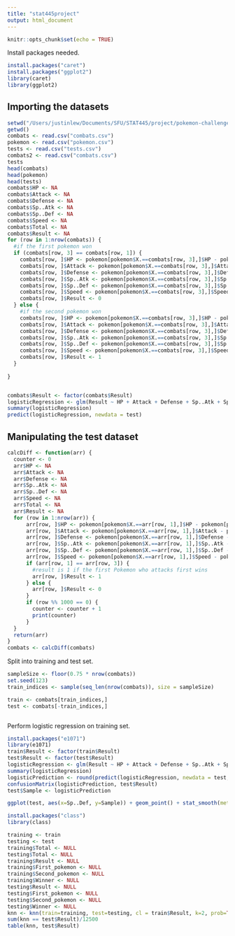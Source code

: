 ```yaml
---
title: "stat445project"
output: html_document
---
```


```r
knitr::opts_chunk$set(echo = TRUE)
```

Install packages needed.
```r
install.packages("caret")
install.packages("ggplot2")
library(caret)
library(ggplot2)
```


## Importing the datasets

```r
setwd("/Users/justinlew/Documents/SFU/STAT445/project/pokemon-challenge")
getwd()
combats <- read.csv("combats.csv")
pokemon <- read.csv("pokemon.csv")
tests <- read.csv("tests.csv")
combats2 <- read.csv("combats.csv")
tests
head(combats)
head(pokemon)
head(tests)
combats$HP <- NA
combats$Attack <- NA
combats$Defense <- NA
combats$Sp..Atk <- NA
combats$Sp..Def <- NA
combats$Speed <- NA
combats$Total <- NA
combats$Result <- NA
for (row in 1:nrow(combats)) {
  #if the first pokemon won
  if (combats[row, 3] == combats[row, 1]) {
    combats[row, ]$HP <- pokemon[pokemon$X.==combats[row, 3],]$HP - pokemon[pokemon$X.==combats[row, 2],]$HP
    combats[row, ]$Attack <- pokemon[pokemon$X.==combats[row, 3],]$Attack - pokemon[pokemon$X.==combats[row, 2],]$Attack
    combats[row, ]$Defense <- pokemon[pokemon$X.==combats[row, 3],]$Defense - pokemon[pokemon$X.==combats[row, 2],]$Defense
    combats[row, ]$Sp..Atk <- pokemon[pokemon$X.==combats[row, 3],]$Sp..Atk - pokemon[pokemon$X.==combats[row, 2],]$Sp..Atk
    combats[row, ]$Sp..Def <- pokemon[pokemon$X.==combats[row, 3],]$Sp..Def - pokemon[pokemon$X.==combats[row, 2],]$Sp..Def
    combats[row, ]$Speed <- pokemon[pokemon$X.==combats[row, 3],]$Speed - pokemon[pokemon$X.==combats[row, 2],]$Speed
    combats[row, ]$Result <- 0
  } else {
    #if the second pokemon won
    combats[row, ]$HP <- pokemon[pokemon$X.==combats[row, 3],]$HP - pokemon[pokemon$X.==combats[row, 1],]$HP
    combats[row, ]$Attack <- pokemon[pokemon$X.==combats[row, 3],]$Attack - pokemon[pokemon$X.==combats[row, 1],]$Attack
    combats[row, ]$Defense <- pokemon[pokemon$X.==combats[row, 3],]$Defense - pokemon[pokemon$X.==combats[row, 1],]$Defense
    combats[row, ]$Sp..Atk <- pokemon[pokemon$X.==combats[row, 3],]$Sp..Atk - pokemon[pokemon$X.==combats[row, 1],]$Sp..Atk
    combats[row, ]$Sp..Def <- pokemon[pokemon$X.==combats[row, 3],]$Sp..Def - pokemon[pokemon$X.==combats[row, 1],]$Sp..Def
    combats[row, ]$Speed <- pokemon[pokemon$X.==combats[row, 3],]$Speed - pokemon[pokemon$X.==combats[row, 1],]$Speed
    combats[row, ]$Result <- 1
  }
  
}


combats$Result <- factor(combats$Result)
logisticRegression <- glm(Result ~ HP + Attack + Defense + Sp..Atk + Sp..Def + Speed, data = combats, family = "binomial")
summary(logisticRegression)
predict(logisticRegression, newdata = test)

```

## Manipulating the test dataset


```r
calcDiff <- function(arr) {
  counter <- 0
  arr$HP <- NA
  arr$Attack <- NA
  arr$Defense <- NA
  arr$Sp..Atk <- NA
  arr$Sp..Def <- NA
  arr$Speed <- NA
  arr$Total <- NA
  arr$Result <- NA
  for (row in 1:nrow(arr)) {
      arr[row, ]$HP <- pokemon[pokemon$X.==arr[row, 1],]$HP - pokemon[pokemon$X.==arr[row, 2],]$HP
      arr[row, ]$Attack <- pokemon[pokemon$X.==arr[row, 1],]$Attack - pokemon[pokemon$X.==arr[row, 2],]$Attack
      arr[row, ]$Defense <- pokemon[pokemon$X.==arr[row, 1],]$Defense - pokemon[pokemon$X.==arr[row, 2],]$Defense
      arr[row, ]$Sp..Atk <- pokemon[pokemon$X.==arr[row, 1],]$Sp..Atk - pokemon[pokemon$X.==arr[row, 2],]$Sp..Atk
      arr[row, ]$Sp..Def <- pokemon[pokemon$X.==arr[row, 1],]$Sp..Def - pokemon[pokemon$X.==arr[row, 2],]$Sp..Def
      arr[row, ]$Speed <- pokemon[pokemon$X.==arr[row, 1],]$Speed - pokemon[pokemon$X.==arr[row, 2],]$Speed
      if (arr[row, 1] == arr[row, 3]) {
        #result is 1 if the first Pokemon who attacks first wins
        arr[row, ]$Result <- 1
      } else {
        arr[row, ]$Result <- 0
      }
      if (row %% 1000 == 0) {
        counter <- counter + 1
        print(counter)
      }
  }
  return(arr)
}
combats <- calcDiff(combats)

```

Split into training and test set.
```r
sampleSize <- floor(0.75 * nrow(combats))
set.seed(123)
train_indices <- sample(seq_len(nrow(combats)), size = sampleSize)

train <- combats[train_indices,]
test <- combats[-train_indices,]
```

```r

```



Perform logistic regression on training set.
```r
install.packages("e1071")
library(e1071)
train$Result <- factor(train$Result)
test$Result <- factor(test$Result)
logisticRegression <- glm(Result ~ HP + Attack + Defense + Sp..Atk + Sp..Def + Speed, data = train, family = "binomial")
summary(logisticRegression)
logisticPrediction <- round(predict(logisticRegression, newdata = test, type="response"))
confusionMatrix(logisticPrediction, test$Result)
test$Sample <- logisticPrediction

ggplot(test, aes(x=Sp..Def, y=Sample)) + geom_point() + stat_smooth(method="glm", method.args=list(family="binomial"), se=FALSE)
```



```r
install.packages("class")
library(class)
```

```r
training <- train
testing <- test
training$Total <- NULL
testing$Total <- NULL
training$Result <- NULL
training$First_pokemon <- NULL
training$Second_pokemon <- NULL
training$Winner <- NULL
testing$Result <- NULL
testing$First_pokemon <- NULL
testing$Second_pokemon <- NULL
testing$Winner <- NULL
knn <- knn(train=training, test=testing, cl = train$Result, k=2, prob=TRUE)
sum(knn == test$Result)/12500
table(knn, test$Result)
```

